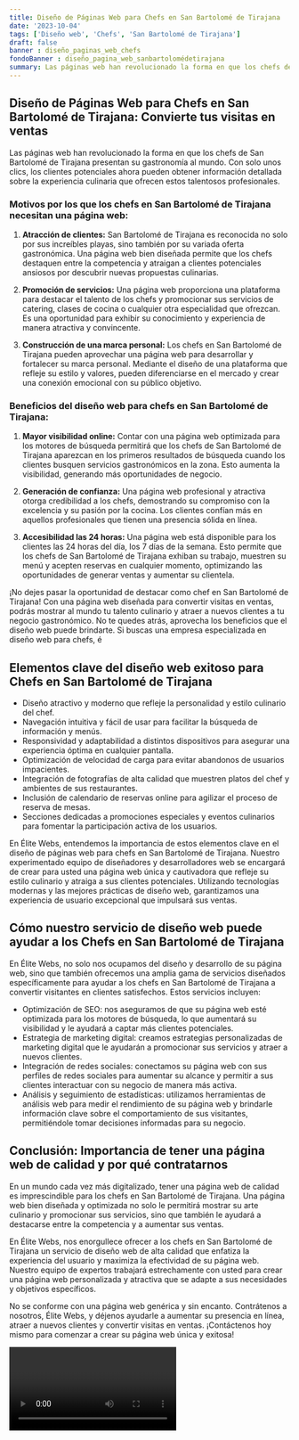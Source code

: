 ```yaml
---
title: Diseño de Páginas Web para Chefs en San Bartolomé de Tirajana
date: '2023-10-04'
tags: ['Diseño web', 'Chefs', 'San Bartolomé de Tirajana']
draft: false
banner : diseño_paginas_web_chefs
fondoBanner : diseño_pagina_web_sanbartolomédetirajana
summary: Las páginas web han revolucionado la forma en que los chefs de San Bartolomé de Tirajana presentan su gastronomía al mundo. Con solo unos clics, los clientes potenciales ahora pueden obtener información detallada sobre la experiencia culinaria que ofrecen estos talentosos profesionales.
---
```


## Diseño de Páginas Web para Chefs en San Bartolomé de Tirajana: Convierte tus visitas en ventas

Las páginas web han revolucionado la forma en que los chefs de San Bartolomé de Tirajana presentan su gastronomía al mundo. Con solo unos clics, los clientes potenciales ahora pueden obtener información detallada sobre la experiencia culinaria que ofrecen estos talentosos profesionales.

### Motivos por los que los chefs en San Bartolomé de Tirajana necesitan una página web:

1. **Atracción de clientes:** San Bartolomé de Tirajana es reconocida no solo por sus increíbles playas, sino también por su variada oferta gastronómica. Una página web bien diseñada permite que los chefs destaquen entre la competencia y atraigan a clientes potenciales ansiosos por descubrir nuevas propuestas culinarias.

2. **Promoción de servicios:** Una página web proporciona una plataforma para destacar el talento de los chefs y promocionar sus servicios de catering, clases de cocina o cualquier otra especialidad que ofrezcan. Es una oportunidad para exhibir su conocimiento y experiencia de manera atractiva y convincente.

3. **Construcción de una marca personal:** Los chefs en San Bartolomé de Tirajana pueden aprovechar una página web para desarrollar y fortalecer su marca personal. Mediante el diseño de una plataforma que refleje su estilo y valores, pueden diferenciarse en el mercado y crear una conexión emocional con su público objetivo.

### Beneficios del diseño web para chefs en San Bartolomé de Tirajana:

1. **Mayor visibilidad online:** Contar con una página web optimizada para los motores de búsqueda permitirá que los chefs de San Bartolomé de Tirajana aparezcan en los primeros resultados de búsqueda cuando los clientes busquen servicios gastronómicos en la zona. Esto aumenta la visibilidad, generando más oportunidades de negocio.

2. **Generación de confianza:** Una página web profesional y atractiva otorga credibilidad a los chefs, demostrando su compromiso con la excelencia y su pasión por la cocina. Los clientes confían más en aquellos profesionales que tienen una presencia sólida en línea.

3. **Accesibilidad las 24 horas:** Una página web está disponible para los clientes las 24 horas del día, los 7 días de la semana. Esto permite que los chefs de San Bartolomé de Tirajana exhiban su trabajo, muestren su menú y acepten reservas en cualquier momento, optimizando las oportunidades de generar ventas y aumentar su clientela.

¡No dejes pasar la oportunidad de destacar como chef en San Bartolomé de Tirajana! Con una página web diseñada para convertir visitas en ventas, podrás mostrar al mundo tu talento culinario y atraer a nuevos clientes a tu negocio gastronómico. No te quedes atrás, aprovecha los beneficios que el diseño web puede brindarte. Si buscas una empresa especializada en diseño web para chefs, é

<GifSeo />

<Cta />

## Elementos clave del diseño web exitoso para Chefs en San Bartolomé de Tirajana

- Diseño atractivo y moderno que refleje la personalidad y estilo culinario del chef.
- Navegación intuitiva y fácil de usar para facilitar la búsqueda de información y menús.
- Responsividad y adaptabilidad a distintos dispositivos para asegurar una experiencia óptima en cualquier pantalla.
- Optimización de velocidad de carga para evitar abandonos de usuarios impacientes.
- Integración de fotografías de alta calidad que muestren platos del chef y ambientes de sus restaurantes.
- Inclusión de calendario de reservas online para agilizar el proceso de reserva de mesas.
- Secciones dedicadas a promociones especiales y eventos culinarios para fomentar la participación activa de los usuarios.

En Élite Webs, entendemos la importancia de estos elementos clave en el diseño de páginas web para chefs en San Bartolomé de Tirajana. Nuestro experimentado equipo de diseñadores y desarrolladores web se encargará de crear para usted una página web única y cautivadora que refleje su estilo culinario y atraiga a sus clientes potenciales. Utilizando tecnologías modernas y las mejores prácticas de diseño web, garantizamos una experiencia de usuario excepcional que impulsará sus ventas.

## Cómo nuestro servicio de diseño web puede ayudar a los Chefs en San Bartolomé de Tirajana

En Élite Webs, no solo nos ocupamos del diseño y desarrollo de su página web, sino que también ofrecemos una amplia gama de servicios diseñados específicamente para ayudar a los chefs en San Bartolomé de Tirajana a convertir visitantes en clientes satisfechos. Estos servicios incluyen:

- Optimización de SEO: nos aseguramos de que su página web esté optimizada para los motores de búsqueda, lo que aumentará su visibilidad y le ayudará a captar más clientes potenciales.
- Estrategia de marketing digital: creamos estrategias personalizadas de marketing digital que le ayudarán a promocionar sus servicios y atraer a nuevos clientes.
- Integración de redes sociales: conectamos su página web con sus perfiles de redes sociales para aumentar su alcance y permitir a sus clientes interactuar con su negocio de manera más activa.
- Análisis y seguimiento de estadísticas: utilizamos herramientas de análisis web para medir el rendimiento de su página web y brindarle información clave sobre el comportamiento de sus visitantes, permitiéndole tomar decisiones informadas para su negocio.

## Conclusión: Importancia de tener una página web de calidad y por qué contratarnos

En un mundo cada vez más digitalizado, tener una página web de calidad es imprescindible para los chefs en San Bartolomé de Tirajana. Una página web bien diseñada y optimizada no solo le permitirá mostrar su arte culinario y promocionar sus servicios, sino que también le ayudará a destacarse entre la competencia y a aumentar sus ventas.

En Élite Webs, nos enorgullece ofrecer a los chefs en San Bartolomé de Tirajana un servicio de diseño web de alta calidad que enfatiza la experiencia del usuario y maximiza la efectividad de su página web. Nuestro equipo de expertos trabajará estrechamente con usted para crear una página web personalizada y atractiva que se adapte a sus necesidades y objetivos específicos.

No se conforme con una página web genérica y sin encanto. Contrátenos a nosotros, Élite Webs, y déjenos ayudarle a aumentar su presencia en línea, atraer a nuevos clientes y convertir visitas en ventas. ¡Contáctenos hoy mismo para comenzar a crear su página web única y exitosa!

<Video />

<CtaBot job='Chefs' city='San Bartolomé de Tirajana'/>

<Gmaps query='San Bartolomé de Tirajana+españa+maps' />